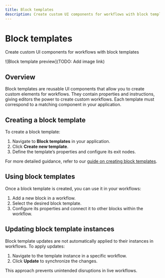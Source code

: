 ```yaml
---
title: Block templates
description: Create custom UI components for workflows with block templates
---
```


# Block templates

Create custom UI components for workflows with block templates

![Block template preview](TODO: Add image link)

## Overview

Block templates are reusable UI components that allow you to create custom elements for workflows. They contain properties and instructions, giving editors the power to create custom workflows. Each template must correspond to a matching component in your application.

## Creating a block template

To create a block template:

1. Navigate to **Block templates** in your application.
2. Click **Create new template**.
3. Define the template’s properties and configure its exit nodes.

For more detailed guidance, refer to our [guide on creating block templates](/blocks/create-custom-components).

## Using block templates

Once a block template is created, you can use it in your workflows:

1. Add a new block in a workflow.
2. Select the desired block template.
3. Configure its properties and connect it to other blocks within the workflow.

## Updating block template instances

Block template updates are not automatically applied to their instances in workflows. To apply updates:

1. Navigate to the template instance in a specific workflow.
2. Click **Update** to synchronize the changes.

This approach prevents unintended disruptions in live workflows.
